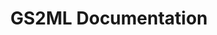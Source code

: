 ---
title: GS2ML Documentation
description: The Documentation for the GS2ML Mod Loader project.
template: splash
hero:
  tagline: The Documentation for the GS2ML Mod Loader project.
  actions:
    - text: Install Guide
      link: gs2ml/guides/installation
      icon: right-arrow
      variant: primary
---